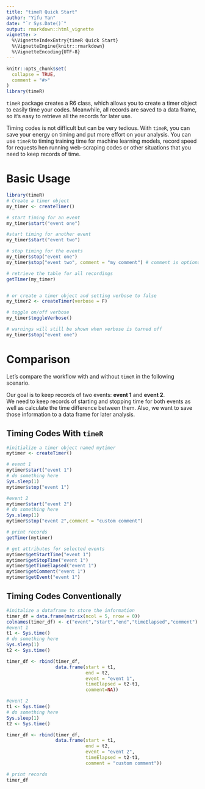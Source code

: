 ```yaml
---
title: "timeR Quick Start"
author: "Yifu Yan"
date: "`r Sys.Date()`"
output: rmarkdown::html_vignette
vignette: >
  %\VignetteIndexEntry{timeR Quick Start}
  %\VignetteEngine{knitr::rmarkdown}
  %\VignetteEncoding{UTF-8}
---
```


```r
knitr::opts_chunk$set(
  collapse = TRUE,
  comment = "#>"
)
library(timeR)
```

`timeR` package creates a R6 class, which allows you to create a timer object
to easily time your codes. Meanwhile, all records are saved to a data frame, so it's easy to retrieve all the records for later use.

Timing codes is not difficult but can be very tedious. With `timeR`, you can save your energy on timing and put more effort on 
your analysis. You can use `timeR` to timing training time for machine learning models, record speed for requests hen running web-scraping codes or other situations that you need to keep records of time.

# Basic Usage

```r
library(timeR)
# Create a timer object
my_timer <- createTimer()

# start timing for an event
my_timer$start("event one")

#start timing for another event
my_timer$start("event two")

# stop timing for the events
my_timer$stop("event one")
my_timer$stop("event two", comment = "my comment") # comment is optional

# retrieve the table for all recordings
getTimer(my_timer)


# or create a timer object and setting verbose to false
my_timer2 <- createTimer(verbose = F)

# toggle on/off verbose
my_timer$toggleVerbose()

# warnings will still be shown when verbose is turned off
my_timer$stop("event one")


```


# Comparison

Let's compare the workflow with and without `timeR` in the following scenario.

Our goal is to keep records of two events: **event 1** and **event 2**.  
We need to keep records of starting and stopping time for both events as well as calculate
the time difference between them. Also, we want to save those information to a data frame for later analysis.

## Timing Codes With `timeR`

```r
#initialize a timer object named mytimer
mytimer <- createTimer()

# event 1
mytimer$start("event 1")
# do something here
Sys.sleep(1)
mytimer$stop("event 1")

#event 2
mytimer$start("event 2")
# do something here
Sys.sleep(1)
mytimer$stop("event 2",comment = "custom comment")

# print records
getTimer(mytimer)

# get attributes for selected events
mytimer$getStartTime("event 1")
mytimer$getStopTime("event 1")
mytimer$getTimeElapsed("event 1")
mytimer$getComment("event 1")
mytimer$getEvent("event 1")
```


## Timing Codes Conventionally

```r
#initalize a dataframe to store the information
timer_df = data.frame(matrix(ncol = 5, nrow = 0))
colnames(timer_df) <- c("event","start","end","timeElapsed","comment")
#event 1
t1 <- Sys.time()
# do something here
Sys.sleep(1)
t2 <- Sys.time()

timer_df <- rbind(timer_df,
                  data.frame(start = t1, 
                             end = t2, 
                             event = "event 1",
                             timeElapsed = t2-t1,
                             comment=NA))

#event 2
t1 <- Sys.time()
# do something here
Sys.sleep(1)
t2 <- Sys.time()

timer_df <- rbind(timer_df,
                  data.frame(start = t1, 
                             end = t2, 
                             event = "event 2",
                             timeElapsed = t2-t1,
                             comment = "custom comment"))

# print records
timer_df
```

